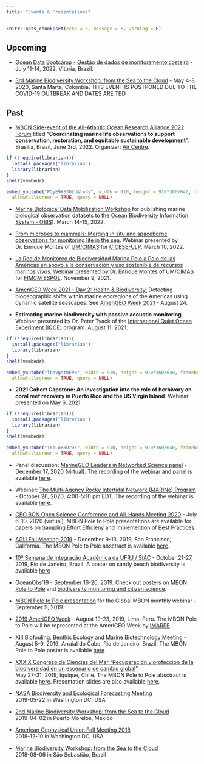 ```yaml
---
title: "Events & Presentations"
---
```


```r
knitr::opts_chunk$set(echo = F, message = F, warning = F)
```

## Upcoming

- [Ocean Data Bootcamp - Gestão de dados de monitoramento costeiro](https://eqmh.github.io/Ocean_Data_Bootcamp/){target="_blank"} - July 11-14, 2022, Vitória, Brazil. 

- [3rd Marine Biodiversity Workshop: from the Sea to the Cloud](http://marinebon.org/p2p-colombia-workshop/){target="_blank"} - May 4-8, 2020, Santa Marta, Colombia. THIS EVENT IS POSTPONED DUE TO THE COVID-19 OUTBREAK AND DATES ARE TBD

## Past

- [MBON Side-event of the All-Atlantic Ocean Research Alliance 2022 Forum](https://www.aircentre.org/side-event-of-the-all-atlantic-ocean-research-alliance-2022-forum/) titled "**Coordinating marine life observations to support conservation, restoration, and equitable sustainable development**". Brasília, Brazil, June 3rd, 2022. Organizer: [Air Centre](https://www.aircentre.org/about-us/).
```r
if (!require(librarian)){
  install.packages("librarian")
  library(librarian)
}
shelf(vembedr)

embed_youtube("PQyE9kS3OLU&t=3s", width = 910, height = 910*360/640, frameborder = 0,
  allowfullscreen = TRUE, query = NULL)
```

- [Marine Biological Data Mobilization Workshop](https://ioos.github.io/bio_mobilization_workshop/) for publishing marine biological observation datasets to the [Ocean Biodiversity Information System - OBIS](https://obis.org/)). March 14-15, 2022.

- [From microbes to mammals: Merging in situ and spaceborne observations for monitoring life in the sea](https://bluejeans.com/s/nyhjZww92vs/). Webinar presented by Dr. Enrique Montes of [UM/CIMAS](https://cimas.rsmas.miami.edu/) for [CICESE-ULP](https://ulp.cicese.mx/en/). March 10, 2022.

- [La Red de Monitoreo de Biodiversidad Marina Polo a Polo de las Américas en apoyo a la conservación y uso sostenible de recursos marinos vivos](https://www.youtube.com/watch?v=HeqRIeB-v9o). Webinar presented by Dr. Enrique Montes of [UM/CIMAS](https://cimas.rsmas.miami.edu/) for [FIMCM ESPOL](http://www.fimcm.espol.edu.ec/). November 9, 2021.

- [AmeriGEO Week 2021 - Day 2: Health & Biodiversity:](https://vimeo.com/591158593){target="_blank"} Detecting biogeographic shifts within marine ecoregions of the Americas using dynamic satellite seascapes. See [AmeriGEO Week 2021](https://amerigeo-week-2021-amerigeoss.hub.arcgis.com/) - August 24.

- **Estimating marine biodiversity with passive acoustic monitoring**. Webinar presented by Dr. Peter Tyack of the [International Quiet Ocean Experiment (IQOE)](https://www.iqoe.org/) program. August 11, 2021.
```r
if (!require(librarian)){
  install.packages("librarian")
  library(librarian)
}
shelf(vembedr)

embed_youtube("lbaVgatmEP0", width = 910, height = 910*360/640, frameborder = 0,
  allowfullscreen = TRUE, query = NULL)
```

- **2021 Cohort Capstone: An investigation into the role of herbivory on coral reef recovery in Puerto Rico and the US Virgin Island**. Webinar presented on May 6, 2021.
```r
if (!require(librarian)){
  install.packages("librarian")
  library(librarian)
}
shelf(vembedr)

embed_youtube("T6bLoB6UrDk", width = 910, height = 910*360/640, frameborder = 0,
  allowfullscreen = TRUE, query = NULL)
```

- Panel discussion: [MarineGEO Leaders in Networked Science panel](https://twitter.com/mbonpoletopole/status/1336203878069571586){target="_blank"} - December 17, 2020 (virtual). The recording of the webinar and panel is available [here](https://smithsonian.zoom.us/rec/play/LIKD8VJ-Djax3mHkHAEMaemExsjNLwvnoeTIaT-3ie_A7_Aai7kWbLLLXPbjSmzwLN4__GUmHnjyamNw.uZYRZQojZsDcUg7Y?startTime=1608235286000&_x_zm_rtaid=4JAWT5QLQWuiqgD4iC15-Q.1608656141942.9e489a094b50da6a9f35e1e4f43dd78b&_x_zm_rhtaid=750){target="_blank"}.

- Webinar: [The Multi-Agency Rocky Intertidal Network (MARINe) Program](https://marine.ucsc.edu/){target="_blank"} - October 26, 2020, 4:00-5:10 pm EDT. The recording of the webinar is available [here](https://usf.box.com/s/9oc14djcak07sjh9hw4ekq7fxcp1b2og){target="_blank"}.

- [GEO BON Open Science Conference and All-Hands Meeting 2020](https://conf2020.geobon.org/){target="_blank"} - July 6-10, 2020 (virtual). MBON Pole to Pole presentations are available for papers on [Sampling Effort Efficieny](https://drive.google.com/file/d/1b6CRFN7Mn5D9MS8OzB6fF0BPhhfM-a66/view?usp=sharing){target="_blank"} and [Implemention of Best Practices](https://drive.google.com/file/d/1b6-DzslEnkgTqB4HwXve1lZEKLBSGGaj/view?usp=sharing){target="_blank"}.

- [AGU Fall Meeting 2019](https://www2.agu.org/fall-meeting){target="_blank"} - December 9-13, 2019, San Francisco, California. The MBON Pole to Pole absctract is available [here](https://drive.google.com/file/d/17deXPg_umFPoeYPB6QKTLDfwqv7hBUmG/view?usp=sharing){target="_blank"}.

- [10ª Semana de Integração Acadêmica da UFRJ / SIAC](http://siac.ufrj.br/){target="_blank"} - October 21-27, 2019, Rio de Janeiro, Brazil. A poster on sandy beach biodiversity is available [here](https://drive.google.com/file/d/1fTgRFdOIGuESTIFHzMmO-nYa0KF4DOMc/view?usp=sharing){target="_blank"}

- [OceanObs'19](http://www.oceanobs19.net/){target="_blank"} - September 16-20, 2019. Check out posters on [MBON Pole to Pole](https://drive.google.com/file/d/1AWpEQSBzLOAGapNOh1J3KQwkB4GTVFXQ/view?usp=sharing){target="_blank"} and [biodiversity monitoring and citizen science](https://drive.google.com/file/d/1BHuRr4WBTZIqBvBYphcUs9birViUnN5X/view?usp=sharing){target="_blank"}.  

- [MBON Pole to Pole presentation](https://usf.app.box.com/s/08569c61yektdv3odcgwuy5x1cmvuy8p){target="_blank"} for the Global MBON monthly webinar - September 9, 2019. 

- [2019 AmeriGEO Week](https://www.amerigeoss.org/amerigeoss-events/amerigeoss-week-2019){target="_blank"} - August 19-23, 2019, Lima, Peru. The MBON Pole to Pole will be represented at the AmeriGEO Week by [IMARPE](http://www.imarpe.gob.pe/imarpe/){target="_blank"}

- [XIII Biofouling, Benthic Ecology and Marine Biotechnology Meeting](https://xiiibioinc.wixsite.com/xiiibioinc){target="_blank"} - August 5-9, 2019, Arraial do Cabo, Rio de Janeiro, Brazil. The MBON Pole to Pole poster is available [here](https://drive.google.com/file/d/1AVl5loMTuzkE_xdBw9d-J7HNMojO_v9F/view?usp=sharing){target="_blank"}

- [XXXIX Congreso de Ciencias del Mar “Recuperación y protección de la biodiversidad en un escenario de cambio global”](https://www.congresocienciasdelmar.cl/){target="_blank"}<br>
May 27-31, 2019, Iquique, Chile. The MBON Pole to Pole absctract is available [here](https://drive.google.com/file/d/1V5ZDpoSoY9vU3MFXR6tVSro6Uaab4PZh/view?usp=sharing){target="_blank"}. Presentation slides are also available [here](https://drive.google.com/file/d/1V3j9ZRAJg0ycXsPYmUWyNw4Hx7trJLeW/view?usp=sharing){target="_blank"}.

- [NASA Biodiversity and Ecological Forecasting Meeting](https://drive.google.com/file/d/1fxq8MvqTIWO_N1hUmw11F4L4u6AsyNuG/view?usp=sharing){target="_blank"}<br> 2019-05-22 in Washington DC, USA

- [2nd Marine Biodiversity Workshop: from the Sea to the Cloud](https://marinebon.github.io/p2p-mexico-workshop/){target="_blank"}<br>
  2019-04-02 in Puerto Morelos, Mexico
  
- [American Gephysical Union Fall Meeting 2018](https://drive.google.com/file/d/1YFOOYFZNmNTGzK3BRestIS1RltkZImEu/view?usp=sharing){target="_blank"}<br>
  2018-12-10 in Washington DC, USA

- [Marine Biodiversity Workshop: from the Sea to the Cloud](https://marinebon.github.io/p2p-brazil-workshop/){target="_blank"}<br>
  2018-08-06 in São Sebastião, Brazil


